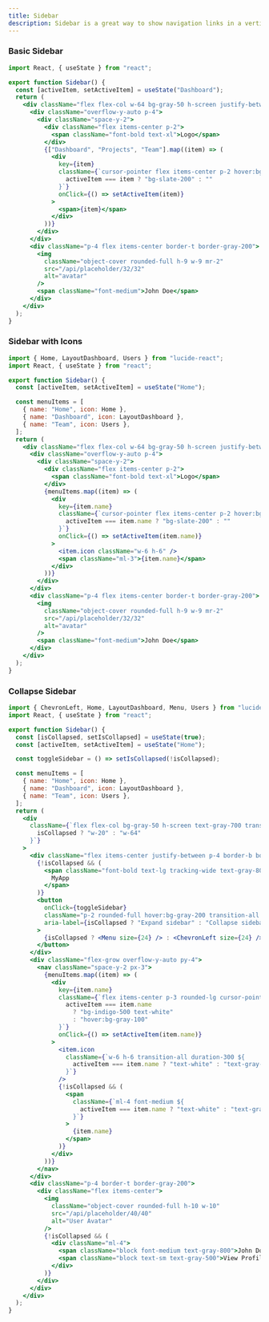 ```yaml
---
title: Sidebar
description: Sidebar is a great way to show navigation links in a vertical manner.
---
```


### Basic Sidebar
<Preview>
<BasicSidebar />
</Preview>

```jsx showLineNumbers
import React, { useState } from "react";

export function Sidebar() {
  const [activeItem, setActiveItem] = useState("Dashboard");
  return (
    <div className="flex flex-col w-64 bg-gray-50 h-screen justify-between text-gray-700">
      <div className="overflow-y-auto p-4">
        <div className="space-y-2">
          <div className="flex items-center p-2">
            <span className="font-bold text-xl">Logo</span>
          </div>
          {["Dashboard", "Projects", "Team"].map((item) => (
            <div
              key={item}
              className={`cursor-pointer flex items-center p-2 hover:bg-slate-200 rounded-lg ${
                activeItem === item ? "bg-slate-200" : ""
              }`}
              onClick={() => setActiveItem(item)}
            >
              <span>{item}</span>
            </div>
          ))}
        </div>
      </div>
      <div className="p-4 flex items-center border-t border-gray-200">
        <img
          className="object-cover rounded-full h-9 w-9 mr-2"
          src="/api/placeholder/32/32"
          alt="avatar"
        />
        <span className="font-medium">John Doe</span>
      </div>
    </div>
  );
}
```

### Sidebar with Icons
<Preview>
<SidebarwithIcons />
</Preview>

```jsx showLineNumbers
import { Home, LayoutDashboard, Users } from "lucide-react";
import React, { useState } from "react";

export function Sidebar() {
  const [activeItem, setActiveItem] = useState("Home");

  const menuItems = [
    { name: "Home", icon: Home },
    { name: "Dashboard", icon: LayoutDashboard },
    { name: "Team", icon: Users },
  ];
  return (
    <div className="flex flex-col w-64 bg-gray-50 h-screen justify-between text-gray-700">
      <div className="overflow-y-auto p-4">
        <div className="space-y-2">
          <div className="flex items-center p-2">
            <span className="font-bold text-xl">Logo</span>
          </div>
          {menuItems.map((item) => (
            <div
              key={item.name}
              className={`cursor-pointer flex items-center p-2 hover:bg-slate-200 rounded-lg ${
                activeItem === item.name ? "bg-slate-200" : ""
              }`}
              onClick={() => setActiveItem(item.name)}
            >
              <item.icon className="w-6 h-6" />
              <span className="ml-3">{item.name}</span>
            </div>
          ))}
        </div>
      </div>
      <div className="p-4 flex items-center border-t border-gray-200">
        <img
          className="object-cover rounded-full h-9 w-9 mr-2"
          src="/api/placeholder/32/32"
          alt="avatar"
        />
        <span className="font-medium">John Doe</span>
      </div>
    </div>
  );
}
```

### Collapse Sidebar
<Preview>
<CollapseSidebar />
</Preview>

```jsx showLineNumbers
import { ChevronLeft, Home, LayoutDashboard, Menu, Users } from "lucide-react";
import React, { useState } from "react";

export function Sidebar() {
  const [isCollapsed, setIsCollapsed] = useState(true);
  const [activeItem, setActiveItem] = useState("Home");

  const toggleSidebar = () => setIsCollapsed(!isCollapsed);

  const menuItems = [
    { name: "Home", icon: Home },
    { name: "Dashboard", icon: LayoutDashboard },
    { name: "Team", icon: Users },
  ];
  return (
    <div
      className={`flex flex-col bg-gray-50 h-screen text-gray-700 transition-all duration-300 shadow-lg ${
        isCollapsed ? "w-20" : "w-64"
      }`}
    >
      <div className="flex items-center justify-between p-4 border-b border-gray-200">
        {!isCollapsed && (
          <span className="font-bold text-lg tracking-wide text-gray-800">
            MyApp
          </span>
        )}
        <button
          onClick={toggleSidebar}
          className="p-2 rounded-full hover:bg-gray-200 transition-all duration-300"
          aria-label={isCollapsed ? "Expand sidebar" : "Collapse sidebar"}
        >
          {isCollapsed ? <Menu size={24} /> : <ChevronLeft size={24} />}
        </button>
      </div>
      <div className="flex-grow overflow-y-auto py-4">
        <nav className="space-y-2 px-3">
          {menuItems.map((item) => (
            <div
              key={item.name}
              className={`flex items-center p-3 rounded-lg cursor-pointer transition-all duration-300 ${
                activeItem === item.name
                  ? "bg-indigo-500 text-white"
                  : "hover:bg-gray-100"
              }`}
              onClick={() => setActiveItem(item.name)}
            >
              <item.icon
                className={`w-6 h-6 transition-all duration-300 ${
                  activeItem === item.name ? "text-white" : "text-gray-500"
                }`}
              />
              {!isCollapsed && (
                <span
                  className={`ml-4 font-medium ${
                    activeItem === item.name ? "text-white" : "text-gray-700"
                  }`}
                >
                  {item.name}
                </span>
              )}
            </div>
          ))}
        </nav>
      </div>
      <div className="p-4 border-t border-gray-200">
        <div className="flex items-center">
          <img
            className="object-cover rounded-full h-10 w-10"
            src="/api/placeholder/40/40"
            alt="User Avatar"
          />
          {!isCollapsed && (
            <div className="ml-4">
              <span className="block font-medium text-gray-800">John Doe</span>
              <span className="block text-sm text-gray-500">View Profile</span>
            </div>
          )}
        </div>
      </div>
    </div>
  );
}
```